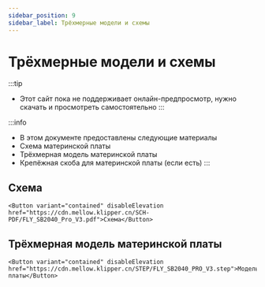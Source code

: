 ```yaml
---
sidebar_position: 9
sidebar_label: Трёхмерные модели и схемы
---
```



# Трёхмерные модели и схемы


:::tip
* Этот сайт пока не поддерживает онлайн-предпросмотр, нужно скачать и просмотреть самостоятельно
:::

:::info
* В этом документе предоставлены следующие материалы
* Схема материнской платы
* Трёхмерная модель материнской платы
* Крепёжная скоба для материнской платы (если есть)
:::

## Схема

    <Button variant="contained" disableElevation href="https://cdn.mellow.klipper.cn/SCH-PDF/FLY_SB2040_Pro_V3.pdf">Схема</Button>


## Трёхмерная модель материнской платы

    <Button variant="contained" disableElevation href="https://cdn.mellow.klipper.cn/STEP/FLY_SB2040_PRO_V3.step">Модель платы</Button>